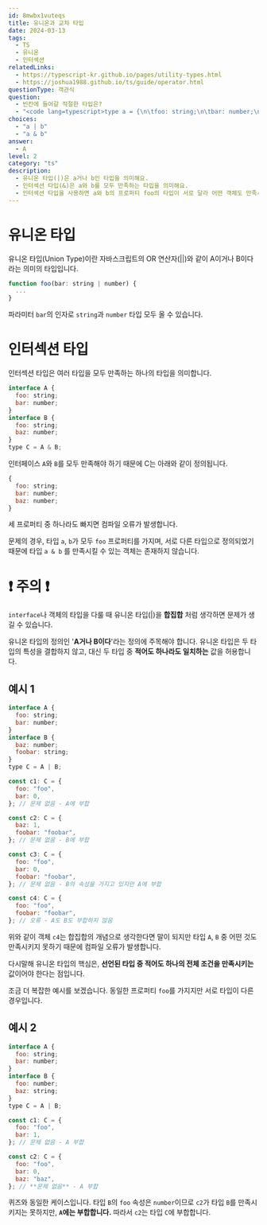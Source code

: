 ```yaml
---
id: 8mwbx1vuteqs
title: 유니온과 교차 타입
date: 2024-03-13
tags:
  - TS
  - 유니온
  - 인터섹션
relatedLinks:
  - https://typescript-kr.github.io/pages/utility-types.html
  - https://joshua1988.github.io/ts/guide/operator.html
questionType: 객관식
question:
  - 빈칸에 들어갈 적절한 타입은?
  - "<code lang=typescript>type a = {\n\tfoo: string;\n\tbar: number;\n};\ntype b = {\n\tfoo: number;\n\tbaz: number;\n} \nconst obj: ______ = {\n\tfoo: \"foo\",\n\tbar: 1,\n\tbaz: 1,\n}; </code>"
choices:
  - "a | b"
  - "a & b"
answer:
  - A
level: 2
category: "ts"
description:
  - 유니온 타입(|)은 a거나 b인 타입을 의미해요.
  - 인터섹션 타입(&)은 a와 b를 모두 만족하는 타입을 의미해요.
  - 인터섹션 타입을 사용하면 a와 b의 프로퍼티 foo의 타입이 서로 달라 어떤 객체도 만족시킬 수 없는 모순이 발생해요.
---
```


# 유니온 타입

유니온 타입(Union Type)이란 자바스크립트의 OR 연산자(||)와 같이 A이거나 B이다 라는 의미의 타입입니다.

```javascript
function foo(bar: string | number) {
  ...
}
```

파라미터 `bar`의 인자로 `string`과 `number` 타입 모두 올 수 있습니다.

# 인터섹션 타입

인터섹션 타입은 여러 타입을 모두 만족하는 하나의 타입을 의미합니다.

```javascript
interface A {
  foo: string;
  bar: number;
}
interface B {
  foo: string;
  baz: number;
}
type C = A & B;
```

인터페이스 `A`와 `B`를 모두 만족해야 하기 때문에 C는 아래와 같이 정의됩니다.

```javascript
{
  foo: string;
  bar: number;
  baz: number;
}
```

세 프로퍼티 중 하나라도 빠지면 컴파일 오류가 발생합니다.

문제의 경우, 타입 `a`, `b`가 모두 `foo` 프로퍼티를 가지며, 서로 다른 타입으로 정의되었기 때문에 타입 `a & b` 를 만족시킬 수 있는 객체는 존재하지 않습니다.

# ❗️ 주의 ❗️

`interface`나 객체의 타입을 다룰 때 유니온 타입(|)을 **합집합** 처럼 생각하면 문제가 생길 수 있습니다.

유니온 타입의 정의인 '**A거나 B이다**'라는 정의에 주목해야 합니다. 유니온 타입은 두 타입의 특성을 결합하지 않고, 대신 두 타입 중 **적어도 하나라도 일치하는** 값을 허용합니다.

## 예시 1

```javascript
interface A {
  foo: string;
  bar: number;
}
interface B {
  baz: number;
  foobar: string;
}
type C = A | B;

const c1: C = {
  foo: "foo",
  bar: 0,
}; // 문제 없음 - A에 부합

const c2: C = {
  baz: 1,
  foobar: "foobar",
}; // 문제 없음 - B에 부합

const c3: C = {
  foo: "foo",
  bar: 0,
  foobar: "foobar",
}; // 문제 없음 - B의 속성을 가지고 있지만 A에 부합

const c4: C = {
  foo: "foo",
  foobar: "foobar",
}; // 오류 - A도 B도 부합하지 않음
```

위와 같이 객체 `c4`는 합집합의 개념으로 생각한다면 말이 되지만 타입 `A`, `B` 중 어떤 것도 만족시키지 못하기 때문에 컴파일 오류가 발생합니다.

다시말해 유니온 타입의 핵심은, **선언된 타입 중 적어도 하나의 전체 조건을 만족시키는** 값이어야 한다는 점입니다.

조금 더 복잡한 예시를 보겠습니다. 동일한 프로퍼티 `foo`를 가지지만 서로 타입이 다른 경우입니다.

## 예시 2

```javascript
interface A {
  foo: string;
  bar: number;
}
interface B {
  foo: number;
  baz: string;
}
type C = A | B;

const c1: C = {
  foo: "foo",
  bar: 1,
}; // 문제 없음 - A 부합

const c2: C = {
  foo: "foo",
  bar: 0,
  baz: "baz",
}; // **문제 없음** - A 부합
```

퀴즈와 동일한 케이스입니다.
타입 `B`의 `foo` 속성은 `number`이므로 `c2`가 타입 `B`를 만족시키지는 못하지만, **`A`에는 부합합니다.** 따라서 `c2`는 타입 `C`에 부합합니다.
